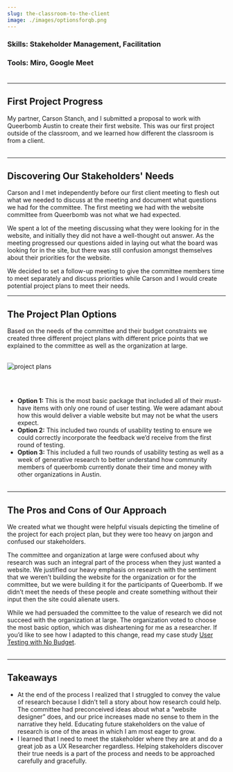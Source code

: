 ```yaml
---
slug: the-classroom-to-the-client
image: ./images/optionsforqb.png
---
```


### Skills: Stakeholder Management, Facilitation

### Tools: Miro, Google Meet <br></br>

***

## First Project Progress

My partner, Carson Stanch, and I submitted a proposal to work with Queerbomb Austin to create their first website.  This was our first project outside of the classroom, and we learned how different the classroom is from a client. <br></br>

***

## Discovering Our Stakeholders' Needs
Carson and I met independently before our first client meeting to flesh out what we needed to discuss at the meeting and document what questions we had for the committee.  The first meeting we had with the website committee from Queerbomb was not what we had expected.

We spent a lot of the meeting discussing what they were looking for in the website, and initially they did not have a well-thought out answer.  As the meeting progressed our questions aided in laying out what the board was looking for in the site, but there was still confusion amongst themselves about their priorities for the website.

We decided to set a follow-up meeting to give the committee members time to meet separately and discuss priorities while Carson and I would create potential project plans to meet their needs.

***

## The Project Plan Options

Based on the needs of the committee and their budget constraints we created three different project plans with different price points that we explained to the committee as well as the organization at large. <br></br>


![project plans](./images/optionsforqb.png)

<br/><br/>

* **Option 1:** This is the most basic package that included all of their must-have items with only one round of user testing.  We were adamant about how this would deliver a viable website but may not be what the users expect.
* **Option 2:** This included two rounds of usability testing to ensure we could correctly incorporate the feedback we’d receive from the first round of testing.
* **Option 3:** This included a full two rounds of usability testing as well as a week of generative research to better understand how community members of queerbomb currently donate their time and money with other organizations in Austin. <br/><br/>

***

## The Pros and Cons of Our Approach

We created what we thought were helpful visuals depicting the timeline of the project for each project plan, but they were too heavy on jargon and confused our stakeholders.

The committee and organization at large were confused about why research was such an integral part of the process when they just wanted a website.
We justified our heavy emphasis on research with the sentiment that we weren’t building the website for the organization or for the committee, but we were building it for the participants of Queerbomb.  If we didn’t meet the needs of these people and create something without their input then the site could alienate users.

While we had persuaded the committee to the value of research we did not succeed with the organization at large.  The organization voted to choose the most basic option, which was disheartening for me as a researcher.  If you’d like to see how I adapted to this change, read my case study [User Testing with No Budget](https://carolynshetter.design/user-testing-with-no-budget). <br/><br/>

***

## Takeaways

- At the end of the process I realized that I struggled to convey the value of research because I didn’t tell a story about how research could help. The committee had preconceived ideas about what a “website designer” does, and our price increases made no sense to them in the narrative they held.  Educating future stakeholders on the value of research is one of the areas in which I am most eager to grow.
- I learned that I need to meet the stakeholder where they are at and do a great job as a UX Researcher regardless. Helping stakeholders discover their true needs is a part of the process and needs to be approached carefully and gracefully.


